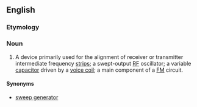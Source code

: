 ==English==
{{wikipedia}}

===Etymology===
{{blend|wobble|oscillator|lang=en}}

===Noun===
{{en-noun}}

# {{context|electronics|lang=en}} A device primarily used for the alignment of receiver or transmitter intermediate frequency [[strip]]s; a swept-output [[RF]] oscillator; a variable [[capacitor]] driven by a [[voice coil]]; a main component of a [[FM]] circuit.

====Synonyms====
*[[sweep generator]]